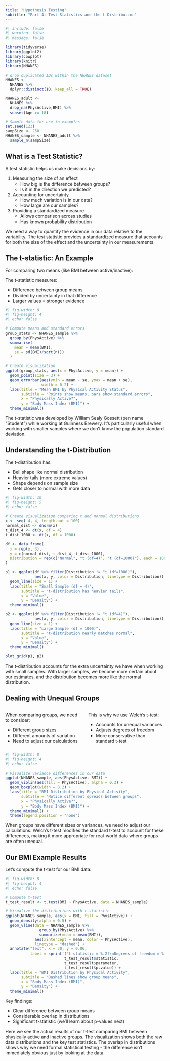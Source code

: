 ```yaml
---
title: "Hypothesis Testing"
subtitle: "Part 4: Test Statistics and the t-Distribution"
---
```


```r
#| include: false
#| warning: false
#| message: false

library(tidyverse)
library(ggplot2)
library(cowplot)
library(knitr)
library(NHANES)

# drop duplicated IDs within the NHANES dataset
NHANES <- 
  NHANES %>% 
  dplyr::distinct(ID,.keep_all = TRUE)

NHANES_adult <- 
  NHANES %>%
  drop_na(PhysActive,BMI) %>%
  subset(Age >= 18)

# Sample data for use in examples
set.seed(123)
sampSize <- 250
NHANES_sample <- NHANES_adult %>%
  sample_n(sampSize)
```

## What is a Test Statistic?

A test statistic helps us make decisions by:

1. Measuring the size of an effect
   - How big is the difference between groups?
   - Is it in the direction we predicted?

2. Accounting for uncertainty
   - How much variation is in our data?
   - How large are our samples?

3. Providing a standardized measure
   - Allows comparison across studies
   - Has known probability distribution

::: {.notes}
We need a way to quantify the evidence in our data relative to the variability. The test statistic provides a standardized measure that accounts for both the size of the effect and the uncertainty in our measurements.
::::

## The t-statistic: An Example

For comparing two means (like BMI between active/inactive):

The t-statistic measures:

 - Difference between group means
 - Divided by uncertainty in that difference
 - Larger values = stronger evidence

```r
#| fig-width: 8
#| fig-height: 4
#| echo: false

# Compute means and standard errors
group_stats <- NHANES_sample %>%
  group_by(PhysActive) %>%
  summarise(
    mean = mean(BMI),
    se = sd(BMI)/sqrt(n())
  )

# Create visualization
ggplot(group_stats, aes(x = PhysActive, y = mean)) +
  geom_point(size = 3) +
  geom_errorbar(aes(ymin = mean - se, ymax = mean + se), 
                width = 0.2) +
  labs(title = "Mean BMI by Physical Activity Status",
       subtitle = "Points show means, bars show standard errors",
       x = "Physically Active?",
       y = "Body Mass Index (BMI)") +
  theme_minimal()
```

::: {.notes}
The t-statistic was developed by William Sealy Gossett (pen name "Student") while working at Guinness Brewery. It's particularly useful when working with smaller samples where we don't know the population standard deviation.
::::

## Understanding the t-Distribution {.smaller}

The t-distribution has:

 - Bell shape like normal distribution
 - Heavier tails (more extreme values)
 - Shape depends on sample size
 - Gets closer to normal with more data

```r
#| fig-width: 10
#| fig-height: 5
#| echo: false

# Create visualization comparing t and normal distributions
x <- seq(-4, 4, length.out = 100)
normal_dist <- dnorm(x)
t_dist_4 <- dt(x, df = 4)
t_dist_1000 <- dt(x, df = 1000)

df <- data.frame(
  x = rep(x, 3),
  y = c(normal_dist, t_dist_4, t_dist_1000),
  Distribution = rep(c("Normal", "t (df=4)", "t (df=1000)"), each = 100)
)

p1 <- ggplot(df %>% filter(Distribution != "t (df=1000)"), 
             aes(x, y, color = Distribution, linetype = Distribution)) +
  geom_line(size = 1) +
  labs(title = "Small Sample (df = 4)",
       subtitle = "t-distribution has heavier tails",
       x = "Value",
       y = "Density") +
  theme_minimal()

p2 <- ggplot(df %>% filter(Distribution != "t (df=4)"), 
             aes(x, y, color = Distribution, linetype = Distribution)) +
  geom_line(size = 1) +
  labs(title = "Large Sample (df = 1000)",
       subtitle = "t-distribution nearly matches normal",
       x = "Value",
       y = "Density") +
  theme_minimal()

plot_grid(p1, p2)
```

::: {.notes}
The t-distribution accounts for the extra uncertainty we have when working with small samples. With larger samples, we become more certain about our estimates, and the distribution becomes more like the normal distribution.
::::

## Dealing with Unequal Groups {.smaller}

::: {.columns}
::: {.column width="50%"}

When comparing groups, we need to consider:

 - Different group sizes
 - Different amounts of variation
 - Need to adjust our calculations
::::
::: {.column width="50%"}

This is why we use Welch's t-test:

 - Accounts for unequal variances
 - Adjusts degrees of freedom 
 - More conservative than standard t-test
::::
::::

```r
#| fig-width: 8
#| fig-height: 4
#| echo: false

# Visualize variance differences in our data
ggplot(NHANES_sample, aes(PhysActive, BMI)) +
  geom_violin(aes(fill = PhysActive), alpha = 0.3) +
  geom_boxplot(width = 0.2) +
  labs(title = "BMI Distribution by Physical Activity",
       subtitle = "Notice different spreads between groups",
       x = "Physically Active?",
       y = "Body Mass Index (BMI)") +
  theme_minimal() +
  theme(legend.position = "none")
```

::: {.notes}
When groups have different sizes or variances, we need to adjust our calculations. Welch's t-test modifies the standard t-test to account for these differences, making it more appropriate for real-world data where groups are often unequal.
::::

## Our BMI Example Results

Let's compute the t-test for our BMI data:

```r
#| fig-width: 8
#| fig-height: 4
#| echo: false

# Compute t-test
t_test_result <- t.test(BMI ~ PhysActive, data = NHANES_sample)

# Visualize the distributions with t-statistic
ggplot(NHANES_sample, aes(x = BMI, fill = PhysActive)) +
  geom_density(alpha = 0.5) +
  geom_vline(data = NHANES_sample %>% 
               group_by(PhysActive) %>% 
               summarize(mean = mean(BMI)),
             aes(xintercept = mean, color = PhysActive),
             linetype = "dashed") +
  annotate("text", x = 30, y = 0.06,
           label = sprintf("t-statistic = %.2f\nDegrees of freedom = %.1f\np-value = %.4f",
                          t_test_result$statistic,
                          t_test_result$parameter,
                          t_test_result$p.value)) +
  labs(title = "BMI Distribution by Physical Activity",
       subtitle = "Dashed lines show group means",
       x = "Body Mass Index (BMI)",
       y = "Density") +
  theme_minimal()
```

Key findings:

 - Clear difference between group means
 - Considerable overlap in distributions
 - Significant t-statistic (we'll learn about p-values next)

::: {.notes}
Here we see the actual results of our t-test comparing BMI between physically active and inactive groups. The visualization shows both the raw data distributions and the key test statistics. The overlap in distributions shows why we need formal statistical testing - the difference isn't immediately obvious just by looking at the data.
::::

